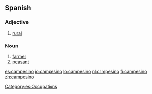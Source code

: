 ==Spanish==

===Adjective===
{{es-adj|f=campesina}}

# [[rural]]

===Noun===
{{es-noun-mf|f=campesina}}

# [[farmer]]
# [[peasant]]

[[Category:es:Occupations]]

[[es:campesino]]
[[io:campesino]]
[[lo:campesino]]
[[nl:campesino]]
[[fi:campesino]]
[[zh:campesino]]
